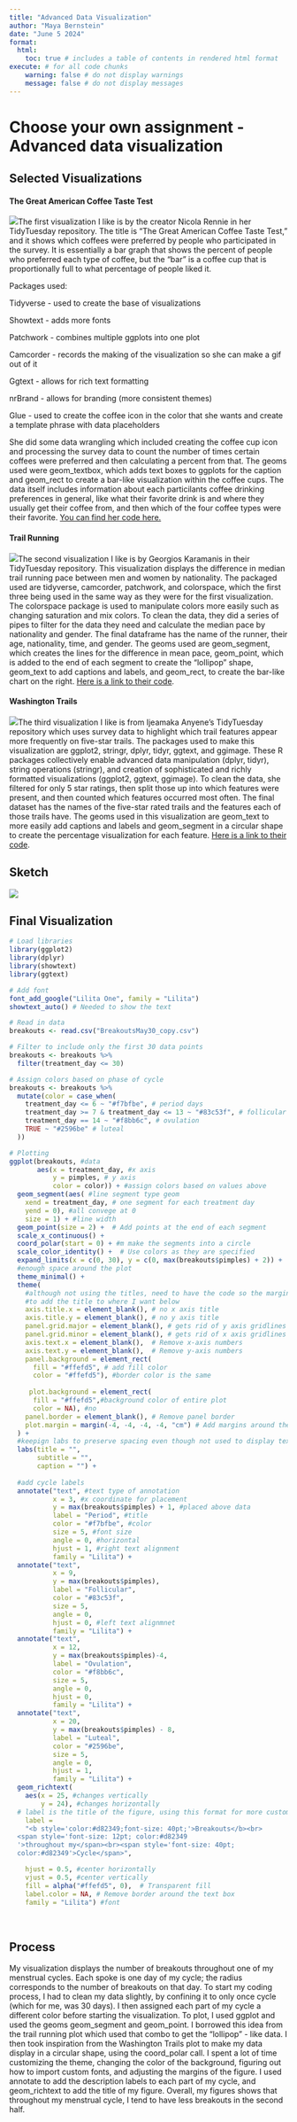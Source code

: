 ```yaml
---
title: "Advanced Data Visualization"
author: "Maya Bernstein"
date: "June 5 2024"
format:
  html: 
    toc: true # includes a table of contents in rendered html format
execute: # for all code chunks
    warning: false # do not display warnings
    message: false # do not display messages
---
```


# **Choose your own assignment - Advanced data visualization**

## Selected Visualizations

#### The Great American Coffee Taste Test

![](images/clipboard-1824797002.png)The first visualization I like is by the creator Nicola Rennie in her TidyTuesday repository. The title is “The Great American Coffee Taste Test,” and it shows which coffees were preferred by people who participated in the survey. It is essentially a bar graph that shows the percent of people who preferred each type of coffee, but the “bar” is a coffee cup that is proportionally full to what percentage of people liked it.

Packages used:

Tidyverse - used to create the base of visualizations

Showtext - adds more fonts 

Patchwork - combines multiple ggplots into one plot

Camcorder - records the making of the visualization so she can make a gif out of it

Ggtext - allows for rich text formatting 

nrBrand - allows for branding (more consistent themes)

Glue - used to create the coffee icon in the color that she wants and create a template phrase with data placeholders

She did some data wrangling which included creating the coffee cup icon and processing the survey data to count the number of times certain coffees were preferred and then calculating a percent from that. The geoms used were geom_textbox, which adds text boxes to ggplots for the caption and geom_rect to create a bar-like visualization within the coffee cups. The data itself includes information about each particilants coffee drinking preferences in general, like what their favorite drink is and where they usually get their coffee from, and then which of the four coffee types were their favorite. [You can find her code here.](https://github.com/nrennie/tidytuesday/blob/main/2024/2024-05-14/20240514.R)

#### Trail Running

![](images/clipboard-1647356209.png)The second visualization I like is by Georgios Karamanis in their TidyTuesday repository. This visualization displays the difference in median trail running pace between men and women by nationality. The packaged used are tidyverse, camcorder, patchwork, and colorspace, which the first three being used in the same way as they were for the first visualization. The colorspace package is used to manipulate colors more easily such as changing saturation and mix colors. To clean the data, they did a series of pipes to filter for the data they need and calculate the median pace by nationality and gender. The final dataframe has the name of the runner, their age, nationality, time, and gender. The geoms used are geom_segment, which creates the lines for the difference in mean pace, geom_point, which is added to the end of each segment to create the “lollipop” shape, geom_text to add captions and labels, and geom_rect, to create the bar-like chart on the right. [Here is a link to their code](https://github.com/gkaramanis/tidytuesday/tree/master/2021/2021-week43). 

#### Washington Trails

![](images/clipboard-1699225476.png)The third visualization I like is from Ijeamaka Anyene’s TidyTuesday repository which uses survey data to highlight which trail features appear more frequently on five-star trails. The packages used to make this visualization are ggplot2, stringr, dplyr, tidyr, ggtext, and ggimage. These R packages collectively enable advanced data manipulation (dplyr, tidyr), string operations (stringr), and creation of sophisticated and richly formatted visualizations (ggplot2, ggtext, ggimage). To clean the data, she filtered for only 5 star ratings, then split those up into which features were present, and then counted which features occurred most often. The final dataset has the names of the five-star rated trails and the features each of those trails have. The geoms used in this visualization are geom_text to more easily add captions and labels and geom_segment in a circular shape to create the percentage visualization for each feature. [Here is a link to their code](https://github.com/Ijeamakaanyene/tidytuesday/blob/master/scripts/2020_18_washington_trails.RMd). 

## Sketch

![](images/clipboard-2615248719.png)

## Final Visualization

```r
# Load libraries
library(ggplot2)
library(dplyr)
library(showtext)
library(ggtext)

# Add font
font_add_google("Lilita One", family = "Lilita")
showtext_auto() # Needed to show the text

# Read in data
breakouts <- read.csv("BreakoutsMay30_copy.csv")

# Filter to include only the first 30 data points
breakouts <- breakouts %>%
  filter(treatment_day <= 30)

# Assign colors based on phase of cycle
breakouts <- breakouts %>%
  mutate(color = case_when(
    treatment_day <= 6 ~ "#f7bfbe", # period days
    treatment_day >= 7 & treatment_day <= 13 ~ "#83c53f", # follicular
    treatment_day == 14 ~ "#f8bb6c", # ovulation
    TRUE ~ "#2596be" # luteal
  ))

# Plotting
ggplot(breakouts, #data
       aes(x = treatment_day, #x axis
           y = pimples, # y axis
           color = color)) + #assign colors based on values above
  geom_segment(aes( #line segment type geom
    xend = treatment_day, # one segment for each treatment day
    yend = 0), #all convege at 0
    size = 1) + #line width
  geom_point(size = 2) +  # Add points at the end of each segment
  scale_x_continuous() +
  coord_polar(start = 0) + #m make the segments into a circle 
  scale_color_identity() +  # Use colors as they are specified
  expand_limits(x = c(0, 30), y = c(0, max(breakouts$pimples) + 2)) +  # Ensure 
  #enough space around the plot
  theme_minimal() +
  theme(
    #although not using the titles, need to have the code so the margins are big enough
    #to add the title to where I want below
    axis.title.x = element_blank(), # no x axis title
    axis.title.y = element_blank(), # no y axis title 
    panel.grid.major = element_blank(), # gets rid of y axis gridlines
    panel.grid.minor = element_blank(), # gets rid of x axis gridlines
    axis.text.x = element_blank(),  # Remove x-axis numbers
    axis.text.y = element_blank(),  # Remove y-axis numbers
    panel.background = element_rect(
      fill = "#ffefd5", # add fill color 
      color = "#ffefd5"), #border color is the same
   
     plot.background = element_rect(
      fill = "#ffefd5",#background color of entire plot
      color = NA), #no 
    panel.border = element_blank(), # Remove panel border
    plot.margin = margin(-4, -4, -4, -4, "cm") # Add margins around the plot
  ) +
  #keepign labs to preserve spacing even though not used to display text
  labs(title = "", 
       subtitle = "", 
       caption = "") + 
  
  #add cycle labels 
  annotate("text", #text type of annotation
           x = 3, #x coordinate for placement 
           y = max(breakouts$pimples) + 1, #placed above data
           label = "Period", #title
           color = "#f7bfbe", #color
           size = 5, #font size
           angle = 0, #horizontal
           hjust = 1, #right text alignment
           family = "Lilita") +
  annotate("text", 
           x = 9, 
           y = max(breakouts$pimples), 
           label = "Follicular", 
           color = "#83c53f", 
           size = 5, 
           angle = 0, 
           hjust = 0, #left text alignmnet 
           family = "Lilita") +
  annotate("text", 
           x = 12, 
           y = max(breakouts$pimples)-4, 
           label = "Ovulation", 
           color = "#f8bb6c", 
           size = 5, 
           angle = 0,
           hjust = 0,
           family = "Lilita") +
  annotate("text", 
           x = 20, 
           y = max(breakouts$pimples) - 8, 
           label = "Luteal", 
           color = "#2596be", 
           size = 5, 
           angle = 0, 
           hjust = 1,
           family = "Lilita") +
  geom_richtext(
    aes(x = 25, #changes vertically
        y = 24), #changes horizontally
  # label is the title of the figure, using this format for more customization
    label = 
    "<b style='color:#d82349;font-size: 40pt;'>Breakouts</b><br>
  <span style='font-size: 12pt; color:#d82349 
  '>throughout my</span><br><span style='font-size: 40pt; 
  color:#d82349'>Cycle</span>",

    hjust = 0.5, #center horizontally
    vjust = 0.5, #center vertically
    fill = alpha("#ffefd5", 0),  # Transparent fill
    label.color = NA, # Remove border around the text box
    family = "Lilita") #font 

```

\

## Process

My visualization displays the number of breakouts throughout one of my menstrual cycles. Each spoke is one day of my cycle; the radius corresponds to the number of breakouts on that day. To start my coding process, I had to clean my data slightly, by confining it to only once cycle (which for me, was 30 days). I then assigned each part of my cycle a different color before starting the visualization. To plot, I used ggplot and used the geoms geom_segment and geom_point. I borrowed this idea from the trail running plot which used that combo to get the "lollipop" - like data. I then took inspiration from the Washington Trails plot to make my data display in a circular shape, using the coord_polar call. I spent a lot of time customizing the theme, changing the color of the background, figuring out how to import custom fonts, and adjusting the margins of the figure. I used annotate to add the description labels to each part of my cycle, and geom_richtext to add the title of my figure. Overall, my figures shows that throughout my menstrual cycle, I tend to have less breakouts in the second half.
